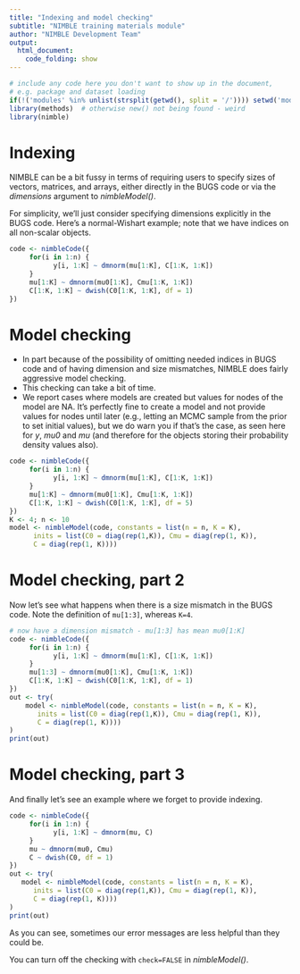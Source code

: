 ```yaml
---
title: "Indexing and model checking"
subtitle: "NIMBLE training materials module"
author: "NIMBLE Development Team"
output:
  html_document:
    code_folding: show
---
```



```r
# include any code here you don't want to show up in the document,
# e.g. package and dataset loading
if(!('modules' %in% unlist(strsplit(getwd(), split = '/')))) setwd('modules')
library(methods)  # otherwise new() not being found - weird
library(nimble)
```

# Indexing

NIMBLE can be a bit fussy in terms of requiring users to specify sizes of vectors, matrices, and arrays, either directly in the BUGS code or via the *dimensions* argument to *nimbleModel()*. 

For simplicity, we'll just consider specifying dimensions explicitly in the BUGS code. Here's a normal-Wishart example; note that we have indices on all non-scalar objects. 

```r
code <- nimbleCode({
     for(i in 1:n) {
           y[i, 1:K] ~ dmnorm(mu[1:K], C[1:K, 1:K])
     }
     mu[1:K] ~ dmnorm(mu0[1:K], Cmu[1:K, 1:K])
     C[1:K, 1:K] ~ dwish(C0[1:K, 1:K], df = 1)
})
```

# Model checking

  - In part because of the possibility of omitting needed indices in BUGS code and of having dimension and size mismatches, NIMBLE does fairly aggressive model checking. 
  - This checking can take a bit of time.
  - We report cases where models are created but values for nodes of the model are NA. It's perfectly fine to create a model and not provide values for nodes until later (e.g., letting an MCMC sample from the prior to set initial values), but we do warn you if that's the case, as seen here for *y*, *mu0* and *mu* (and therefore for the objects storing their probability density values also).

```r
code <- nimbleCode({
     for(i in 1:n) {
           y[i, 1:K] ~ dmnorm(mu[1:K], C[1:K, 1:K])
     }
     mu[1:K] ~ dmnorm(mu0[1:K], Cmu[1:K, 1:K])
     C[1:K, 1:K] ~ dwish(C0[1:K, 1:K], df = 5)
})
K <- 4; n <- 10
model <- nimbleModel(code, constants = list(n = n, K = K),
      inits = list(C0 = diag(rep(1,K)), Cmu = diag(rep(1, K)),
      C = diag(rep(1, K))))
```

# Model checking, part 2

Now let's see what happens when there is a size mismatch in the BUGS code. Note the definition of ```mu[1:3]```, whereas ```K=4```. 

```r
# now have a dimension mismatch - mu[1:3] has mean mu0[1:K]
code <- nimbleCode({
     for(i in 1:n) {
           y[i, 1:K] ~ dmnorm(mu[1:K], C[1:K, 1:K])
     }
     mu[1:3] ~ dmnorm(mu0[1:K], Cmu[1:K, 1:K])
     C[1:K, 1:K] ~ dwish(C0[1:K, 1:K], df = 1)
})
out <- try(
    model <- nimbleModel(code, constants = list(n = n, K = K),
       inits = list(C0 = diag(rep(1,K)), Cmu = diag(rep(1, K)),
       C = diag(rep(1, K))))
)
print(out)
```

# Model checking, part 3

And finally let's see an example where we forget to provide indexing.

```r
code <- nimbleCode({
     for(i in 1:n) {
           y[i, 1:K] ~ dmnorm(mu, C)
     }
     mu ~ dmnorm(mu0, Cmu)
     C ~ dwish(C0, df = 1)
})
out <- try(
   model <- nimbleModel(code, constants = list(n = n, K = K),
      inits = list(C0 = diag(rep(1,K)), Cmu = diag(rep(1, K)),
      C = diag(rep(1, K))))
)
print(out)
```

As you can see, sometimes our error messages are less helpful than they could be.

You can turn off the checking with ```check=FALSE``` in *nimbleModel()*.
